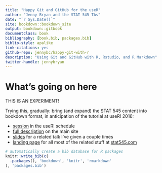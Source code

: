 ```yaml
--- 
title: "Happy Git and GitHub for the useR"
author: "Jenny Bryan and the STAT 545 TAs"
date: "`r Sys.Date()`"
site: bookdown::bookdown_site
output: bookdown::gitbook
documentclass: book
bibliography: [book.bib, packages.bib]
biblio-style: apalike
link-citations: yes
github-repo: jennybc/happy-git-with-r
description: "Using Git and GitHub with R, Rstudio, and R Markdown"
twitter-handle: jennybryan
---
```


# What's going on here {-}

THIS IS AN EXPERIMENT!

Trying this, gradually: bring (and expand) the STAT 545 content into bookdown format, in anticipation of the tutorial at useR! 2016:

  * [session](http://schedule.user2016.org/event/7Bad/using-git-and-github-with-r-rstudio-and-r-markdown-part-1) in the useR! schedule
  * [full description](http://user2016.org/tutorials/01.html) on the main site
  * [slides](https://speakerdeck.com/jennybc/happy-git-and-github-for-the-user) for a related talk I've given a couple times
  * [landing page](http://stat545.com/git00_index.html) for all most of the related stuff at [stat545.com](http://stat545.com/index.html)
  
```r
# automatically create a bib database for R packages
knitr::write_bib(c(
  .packages(), 'bookdown', 'knitr', 'rmarkdown'
), 'packages.bib')
```
